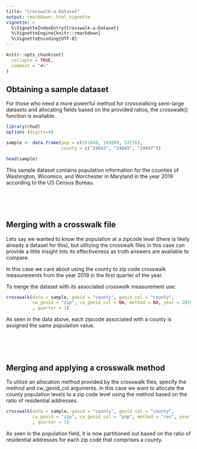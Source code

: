 ```yaml
---
title: "Crosswalk-a-Dataset"
output: rmarkdown::html_vignette
vignette: >
  %\VignetteIndexEntry{Crosswalk-a-Dataset}
  %\VignetteEngine{knitr::rmarkdown}
  %\VignetteEncoding{UTF-8}
---
```


```r
knitr::opts_chunk$set(
  collapse = TRUE,
  comment = "#>"
)
```

## Obtaining a sample dataset

For those who need a more powerful method for crosswalking semi-large datasets
and allocating fields based on the provided ratios, the crosswalk() 
function is available.

```r
library(rhud)
options (digits=4)

sample <- data.frame(pop = c(151049, 103609, 52276),
                     county = c("24043", "24045", "24047"))

head(sample)
```

This sample dataset contains population information
for the counties of Washington, Wicomico, and Worchester in Maryland in the
year 2019 according to the US Census Bureau.

<br><br><br>

## Merging with a crosswalk file

Lets say we wanted to know the population at a zipcode level (there is likely 
already a dataset for this), but utilizing the crosswalk files in this case can
provide a little insight into its effectiveness as truth answers are available
to compare. 

In this case we care about using the county to zip code crosswalk measurements 
from the year 2019 in the first quarter of the year.

To merge the dataset with its associated crosswalk measurement use:

```r

crosswalk(data = sample, geoid = "county", geoid_col = "county", 
          cw_geoid = "zip", cw_geoid_col = NA, method = NA, year = 2019
          , quarter = 1)

```

As seen in the data above, each zipcode associated with a county is assigned the
same population value.

<br><br><br>

## Merging and applying a crosswalk method

To utilize an allocation method provided by the crosswalk files, specify
the method and cw_geoid_col arguments. In this case we want to allocate
the county population levels to a zip code level using the method
based on the ratio of residential addresses. 

```r

crosswalk(data = sample, geoid = "county", geoid_col = "county", 
          cw_geoid = "zip", cw_geoid_col = "pop", method = "res", year = 2019
          , quarter = 1)
```

As seen in the population field, it is now partitioned out based on
the ratio of residential addresses for each zip code that comprises a county.
